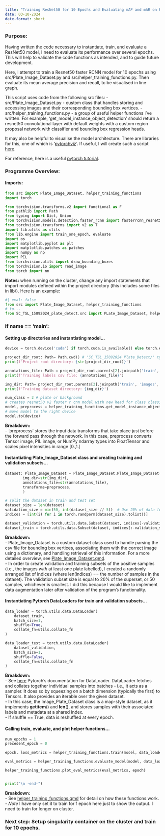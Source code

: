 ```yaml
---
title: "Training ResNet50 for 10 Epochs and Evaluating mAP and mAR on Unseen Validation Dataset"
date: 03-10-2024
date-format: short
---
```


### Purpose:
Having written the code necessary to instantiate, train, and evaluate a ResNet50 model, I need to evaluate its performance over several epochs. This will help to validate the code functions as intended, and to guide future development.

Here, I attempt to train a Resnet50 faster RCNN model for 10 epochs using src/Plate_Image_Dataset.py and src/helper_training_functions.py. Then evaluate its mean average precision and recall, to be visualised in line graph.

This script uses code from the following src files:
- src/Plate_Image_Dataset.py - custom class that handles storing and accessing images and their corresponding bounding box vertices.
- src/helper_training_functions.py - a group of useful helper functions I've written. For example, 'get_model_instance_object_detection' should return a resnet50 convolutional layer with default weights with a custom region proposal network with classifier and bounding box regression heads. 

It may also be helpful to visualise the model architecture. There are libraries for this, one of which is '[pytorchviz](https://github.com/szagoruyko/pytorchviz)'. If useful, I will create such a script [here](docs/scripts/inspect_architecture.qmd).

For reference, here is a useful [pytorch tutorial](https://pytorch.org/tutorials/intermediate/torchvision_tutorial.html).

### Programme Overview:

#### Imports:
```python
from src import Plate_Image_Dataset, helper_training_functions
import torch

from torchvision.transforms.v2 import functional as F
from pathlib import Path
from typing import Dict, Union
from torchvision.models.detection.faster_rcnn import fasterrcnn_resnet50_fpn_v2, FastRCNNPredictor, FasterRCNN_ResNet50_FPN_V2_Weights
from torchvision.transforms import v2 as T
import lib.utils as utils
from lib.engine import train_one_epoch, evaluate 
import os
import matplotlib.pyplot as plt
import matplotlib.patches as patches
import numpy as np
import PIL
from torchvision.utils import draw_bounding_boxes
from torchvision.io import read_image
from torch import nn
```
**Notes:** when running on the cluster, change any import statements that import modules defined within the project directory (this includes some files in lib/). Here is an example:
```python
#| eval: false
from src import Plate_Image_Dataset, helper_training_functions
# to...
from SC_TSL_15092024_plate_detect.src import PLate_Image_Dataset, helper_training_functions

```

### if __name__ == '__main__':
#### Setting up directories and instantiating model...
```python
device = torch.device('cuda') if torch.cuda.is_available() else torch.device('cpu')

project_dir_root: Path= Path.cwd() # 'SC_TSL_15092024_Plate_Detect/' type PosixPath for UNIX, WindowsPath for windows...
print(f'Project root directory: {str(project_dir_root)}')

annotations_file: Path = project_dir_root.parents[2].joinpath('train', 'labels.csv')
print(f'Training labels csv file: {annotations_file}')

img_dir: Path= project_dir_root.parents[2].joinpath('train', 'images', 'positives')  # 'SC_TSL_15092024_Plate_Detect/train/images/positives/' on UNIX systems
print(f'Training dataset directory: {img_dir}')

num_class = 2 # plate or background
# creates resnet50 v2 faster r cnn model with new head for class classification
model, preprocess = helper_training_functions.get_model_instance_object_detection(num_class)
# move model to the right device
model.to(device)
```
**Breakdown:** \
- 'preprocess' stores the input data transforms that take place just before the forward pass through the network. In this case, preprocess converts Tensor image, PIL image, or NumPy ndarray types into FloatTensor and scales pixel intensities in range [0.,1.] \

#### Instantiating Plate_Image_Dataset class and creating training and validation subsets...
```python
dataset: Plate_Image_Dataset = Plate_Image_Dataset.Plate_Image_Dataset(
        img_dir=str(img_dir), 
        annotations_file=str(annotations_file),
        transforms=preprocess, 
        )

# split the dataset in train and test set
dataset_size = len(dataset)
validation_size = min(50, int(dataset_size // 5))  # Use 20% of data for testing, or 50 samples, whichever is smaller
indices = [int(i) for i in torch.randperm(dataset_size).tolist()]

dataset_validation = torch.utils.data.Subset(dataset, indices[-validation_size:])
dataset_train = torch.utils.data.Subset(dataset, indices[:-validation_size])
```
**Breakdown:** \
- Plate_Image_Dataset is a custom dataset class used to handle parsing the csv file for bounding box vertices, associating them with the correct image using a dictionary, and handling retrieval of this information. For a more detailed overview, see [Plate_Image_Dataset.qmd](Plate_Image_Datset.qmd). \
- In order to create validation and training subsets of the positive samples (i.e., the images *with* at least one plate labelled), I created a randomly arranged list of indices (where len(indices) == the number of samples in the dataset). The validation subset size is equal to 20% of the superset, or 50 samples, whichever is smallest. I did this because I would like to implement data augmentation later after validation of the program's functionality. \

#### Instantiating Pytorch DataLoaders for train and validation subsets...
```python
data_loader = torch.utils.data.DataLoader(
    dataset_train,
    batch_size=1,
    shuffle=True,
    collate_fn=utils.collate_fn
)

data_loader_test = torch.utils.data.DataLoader(
    dataset_validation,
    batch_size=1,
    shuffle=False,
    collate_fn=utils.collate_fn
)
```
**Breakdown:** \
- See [here](https://pytorch.org/docs/stable/data.html) Pytorch's documentation for DataLoader. DataLoader fetches and collates together individual samples into batches - i.e., it acts as a sampler. It does so by squeezing on a batch dimension (typically the first) to Tensors. It also provides an iterable over the given dataset. \
- In this case, the Image_Plate_Dataset class is a map-style dataset, as it implements __getitem__() and __len__(), and stores samples with their associated labels and metadata at a shared index. \
- If shuffle == True, data is reshuffled at every epoch. \

#### Calling train, evaluate, and plot helper functions...
```python
num_epochs = 1
precedent_epoch = 0

epoch, loss_metrics = helper_training_functions.train(model, data_loader, data_loader_test, device, num_epochs, precedent_epoch)

eval_metrics = helper_training_functions.evaluate_model(model, data_loader_test,device)

helper_training_functions.plot_eval_metrics(eval_metrics, epoch)


print("\n -end-")

```
**Breakdown:** \
- See [helper_training_functions.qmd](helper_training_functions.qmd) for detail on how these functions work.
- *Note* I have only set it to train for 1 epoch here just to show the output. I need to train for longer on cluster.

### Next step: Setup singularity container on the cluster and train for 10 epochs.
